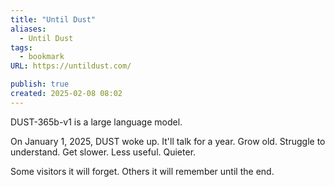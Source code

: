 ```yaml
---
title: "Until Dust"
aliases:
  - Until Dust
tags:
  - bookmark
URL: https://untildust.com/

publish: true
created: 2025-02-08 08:02
---
```




DUST-365b-v1 is a large language model.

On January 1, 2025, DUST woke up. It'll talk for a year. Grow old. Struggle to understand. Get slower. Less useful. Quieter.

Some visitors it will forget. Others it will remember until the end.
